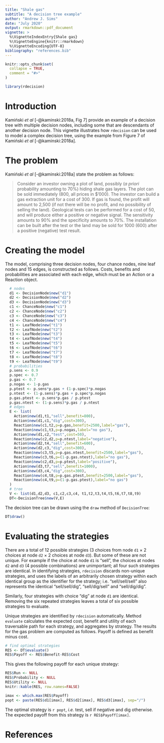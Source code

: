 ```yaml
---
title: "Shale gas"
subtitle: "A decision tree example"
author: "Andrew J. Sims"
date: "July 2020"
output: rmarkdown::pdf_document
vignette: >
  %\VignetteIndexEntry{Shale gas}
  %\VignetteEngine{knitr::rmarkdown}
  %\VignetteEncoding{UTF-8}
bibliography: "references.bib"
---
```

```r
knitr::opts_chunk$set(
  collapse = TRUE,
  comment = "#>"
)
```

```r
library(rdecision)
```

# Introduction
Kamiński *et al* [-@kaminski:2018a, Fig 7] provide an example of a decision tree
with multiple decision nodes, including some that are descendants of another
decision node. This vignette illustrates how `rdecision` can be used to model
a complex decision tree, using the example from Figure 7 of Kamiński 
*et al* [-@kaminski:2018a]. 

# The problem
Kamiński *et al* [-@kaminski:2018a] state the problem as follows:

> Consider an investor owning a plot of land, possibly (*a priori* probability
> amounting to 70%) hiding shale gas layers. The plot can be sold immediately
> (800, all prices in $'000). The investor can build a gas extraction unit for 
> a cost of 300. If gas is found, the profit will amount to 2,500 (if not there
> will be no profit, and no possibility of selling the land). Geological tests
> can be performed for a cost of 50, and will produce either a positive or
> negative signal. The sensitivity amounts to 90% and the specificity amounts
> to 70%. The installation can be built after the test or the land may be sold
> for 1000 (600) after a positive (negative) test result.

# Creating the model
The model, comprising three decision nodes, four chance nodes, nine leaf
nodes and 15 edges, is constructed as follows. Costs, benefits and 
probabilities are associated with each edge, which must be an Action
or a Reaction object.

```r
  # nodes
  d1 <- DecisionNode$new("d1")
  d2 <- DecisionNode$new("d2")
  d3 <- DecisionNode$new("d3")
  c1 <- ChanceNode$new("c1")
  c2 <- ChanceNode$new("c2")
  c3 <- ChanceNode$new("c3")
  c4 <- ChanceNode$new("c4")
  t1 <- LeafNode$new("t1")
  t2 <- LeafNode$new("t2")
  t3 <- LeafNode$new("t3")
  t4 <- LeafNode$new("t4")
  t5 <- LeafNode$new("t5")
  t6 <- LeafNode$new("t6")
  t7 <- LeafNode$new("t7")
  t8 <- LeafNode$new("t8")
  t9 <- LeafNode$new("t9")
  # probabilities
  p.sens <- 0.9
  p.spec <- 0.7
  p.gas <- 0.7
  p.nogas <- 1-p.gas
  p.ptest <- p.sens*p.gas + (1-p.spec)*p.nogas
  p.ntest <- (1-p.sens)*p.gas + p.spec*p.nogas
  p.gas.ptest <- p.sens*p.gas / p.ptest
  p.gas.ntest <- (1-p.sens)*p.gas / p.ntest
  # edges
  E <- list(
    Action$new(d1,t1,"sell",benefit=800),
    Action$new(d1,c1,"dig",cost=300),
    Reaction$new(c1,t2,p=p.gas,benefit=2500,label="gas"),
    Reaction$new(c1,t3,p=p.nogas,label="no gas"),
    Action$new(d1,c2,"test",cost=50),
    Reaction$new(c2,d2,p=p.ntest,label="negative"),
    Action$new(d2,t4,"sell",benefit=600),
    Action$new(d2,c3,"dig",cost=300),
    Reaction$new(c3,t5,p=p.gas.ntest,benefit=2500,label="gas"),
    Reaction$new(c3,t6,p=(1-p.gas.ntest),label="no gas"),
    Reaction$new(c2,d3,p=p.ptest,label="positive"),
    Action$new(d3,t7,"sell",benefit=1000),
    Action$new(d3,c4,"dig",cost=300),
    Reaction$new(c4,t8,p=p.gas.ptest,benefit=2500,label="gas"),
    Reaction$new(c4,t9,p=(1-p.gas.ptest),label="no gas")
  )
  # tree
  V <- list(d1,d2,d3, c1,c2,c3,c4, t1,t2,t3,t4,t5,t6,t7,t8,t9)
  DT<-DecisionTree$new(V,E)
```

The decision tree can be drawn using the `draw` method of `DecisionTree`:
```r
DT$draw()
```


# Evaluating the strategies
There are a total of 12 possible strategies (3 choices from node `d1`
$\times$ 2 choices at node `d2` $\times$ 2 choices at node `d3`). But 
some of these are not unique. For example if the choice at node `d1` is
"sell", the choices at nodes `d2` and `d3` (4 possible combinations) are
unimportant; all four such strategies are identical. In identifying
strategies, `rdecision` discards non-unique strategies, and uses the 
labels of an arbitrarily chosen strategy within each identical
group as the identifier for the strategy; i.e. "sell/sell/sell" also
represents the identical "sell/sell/dig", "sell/dig/sell" and 
"sell/dig/dig".

Similarly, four strategies with choice "dig" at node `d1` are
identical. Removing the six repeated strategies leaves a total
of six possible strategies to evaluate.

Unique strategies are identified by `rdecision` automatically.
Method `evaluate` calculates the expected cost, benefit and
utility of each traversable path for each strategy, and aggregates
by strategy. The results for the gas problem are computed
as follows. Payoff is defined as benefit minus cost. 

```r
# find optimal strategies
RES <- DT$evaluate()
RES$Payoff <- RES$Benefit-RES$Cost
```

This gives the following payoff for each unique strategy:

```r
RES$Run <- NULL
RES$Probability <- NULL
RES$Utility <- NULL
knitr::kable(RES, row.names=FALSE)
```

```r
imax <- which.max(RES$Payoff)
popt <- paste(RES$d1[imax], RES$d2[imax], RES$d3[imax], sep="/")
```
The optimal strategy is `r popt`, *i.e.* test, sell if negative and
dig otherwise. The expected payoff from this strategy is
`r RES$Payoff[imax]`.

# References


